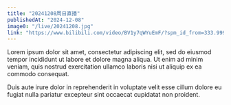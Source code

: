 ```yaml
---
title: "20241208周日直播"
publishedAt: "2024-12-08"
image0: "/live/20241208.jpg"
link: "https://www.bilibili.com/video/BV1y7qWYuEmF/?spm_id_from=333.999.0.0"
---
```


Lorem ipsum dolor sit amet, consectetur adipiscing elit, sed do eiusmod tempor incididunt ut labore et dolore magna aliqua. Ut enim ad minim veniam, quis nostrud exercitation ullamco laboris nisi ut aliquip ex ea commodo consequat.

Duis aute irure dolor in reprehenderit in voluptate velit esse cillum dolore eu fugiat nulla pariatur excepteur sint occaecat cupidatat non proident.
